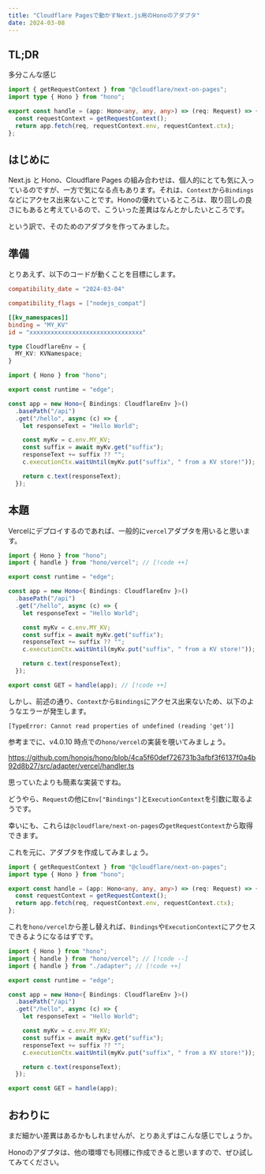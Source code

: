 ```yaml
---
title: "Cloudflare Pagesで動かすNext.js用のHonoのアダプタ"
date: 2024-03-08
---
```


## TL;DR

多分こんな感じ

```typescript
import { getRequestContext } from "@cloudflare/next-on-pages";
import type { Hono } from "hono";

export const handle = (app: Hono<any, any, any>) => (req: Request) => {
  const requestContext = getRequestContext();
  return app.fetch(req, requestContext.env, requestContext.ctx);
};
```

## はじめに

Next.js と Hono、Cloudflare Pages の組み合わせは、個人的にとても気に入っているのですが、一方で気になる点もあります。それは、`Context`から`Bindings`などにアクセス出来ないことです。Honoの優れているところは、取り回しの良さにもあると考えているので、こういった差異はなんとかしたいところです。

という訳で、そのためのアダプタを作ってみました。

## 準備

とりあえず、以下のコードが動くことを目標にします。

```toml filename="wrangler.toml"
compatibility_date = "2024-03-04"

compatibility_flags = ["nodejs_compat"]

[[kv_namespaces]]
binding = "MY_KV"
id = "xxxxxxxxxxxxxxxxxxxxxxxxxxxxxxxx"
```

```typescript filename="env.d.ts"
type CloudflareEnv = {
  MY_KV: KVNamespace;
}
```

```typescript filename="route.ts"
import { Hono } from "hono";

export const runtime = "edge";

const app = new Hono<{ Bindings: CloudflareEnv }>()
  .basePath("/api")
  .get("/hello", async (c) => {
    let responseText = "Hello World";

    const myKv = c.env.MY_KV;
    const suffix = await myKv.get("suffix");
    responseText += suffix ?? "";
    c.executionCtx.waitUntil(myKv.put("suffix", " from a KV store!"));

    return c.text(responseText);
  });
```

## 本題

Vercelにデプロイするのであれば、一般的に`vercel`アダプタを用いると思います。

```typescript
import { Hono } from "hono";
import { handle } from "hono/vercel"; // [!code ++]

export const runtime = "edge";

const app = new Hono<{ Bindings: CloudflareEnv }>()
  .basePath("/api")
  .get("/hello", async (c) => {
    let responseText = "Hello World";

    const myKv = c.env.MY_KV;
    const suffix = await myKv.get("suffix");
    responseText += suffix ?? "";
    c.executionCtx.waitUntil(myKv.put("suffix", " from a KV store!"));

    return c.text(responseText);
  });

export const GET = handle(app); // [!code ++]
```

しかし、前述の通り、`Context`から`Bindings`にアクセス出来ないため、以下のようなエラーが発生します。

```plaintext
[TypeError: Cannot read properties of undefined (reading 'get')]
```

参考までに、v4.0.10 時点での`hono/vercel`の実装を覗いてみましょう。

https://github.com/honojs/hono/blob/4ca5f60def726731b3afbf3f6137f0a4b92d8b27/src/adapter/vercel/handler.ts

思っていたよりも簡素な実装ですね。

どうやら、`Request`の他に`Env["Bindings"]`と`ExecutionContext`を引数に取るようです。

幸いにも、これらは`@cloudflare/next-on-pages`の`getRequestContext`から取得できます。

これを元に、アダプタを作成してみましょう。

```typescript filename="adapter.ts"
import { getRequestContext } from "@cloudflare/next-on-pages";
import type { Hono } from "hono";

export const handle = (app: Hono<any, any, any>) => (req: Request) => {
  const requestContext = getRequestContext();
  return app.fetch(req, requestContext.env, requestContext.ctx);
};
```

これを`hono/vercel`から差し替えれば、`Bindings`や`ExecutionContext`にアクセスできるようになるはずです。

```typescript filename="route.ts"
import { Hono } from "hono";
import { handle } from "hono/vercel"; // [!code --]
import { handle } from "./adapter"; // [!code ++]

export const runtime = "edge";

const app = new Hono<{ Bindings: CloudflareEnv }>()
  .basePath("/api")
  .get("/hello", async (c) => {
    let responseText = "Hello World";

    const myKv = c.env.MY_KV;
    const suffix = await myKv.get("suffix");
    responseText += suffix ?? "";
    c.executionCtx.waitUntil(myKv.put("suffix", " from a KV store!"));

    return c.text(responseText);
  });

export const GET = handle(app);
```

## おわりに

まだ細かい差異はあるかもしれませんが、とりあえずはこんな感じでしょうか。

Honoのアダプタは、他の環墫でも同様に作成できると思いますので、ぜひ試してみてください。
